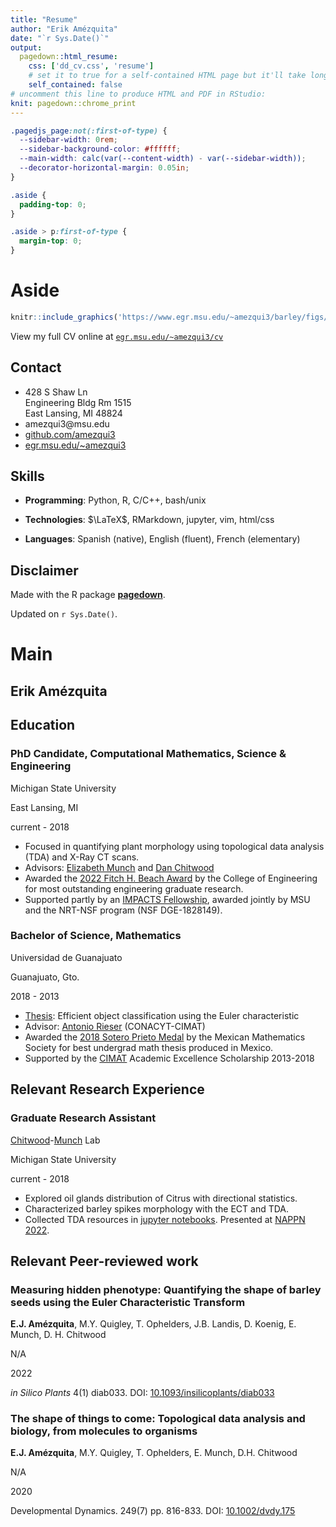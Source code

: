 ```yaml
---
title: "Resume"
author: "Erik Amézquita" 
date: "`r Sys.Date()`"
output:
  pagedown::html_resume:
    css: ['dd_cv.css', 'resume']
    # set it to true for a self-contained HTML page but it'll take longer to render
    self_contained: false
# uncomment this line to produce HTML and PDF in RStudio:
knit: pagedown::chrome_print
---
```


```css
.pagedjs_page:not(:first-of-type) {
  --sidebar-width: 0rem;
  --sidebar-background-color: #ffffff;
  --main-width: calc(var(--content-width) - var(--sidebar-width));
  --decorator-horizontal-margin: 0.05in;
}
```

```css
.aside {
  padding-top: 0;
}

.aside > p:first-of-type {
  margin-top: 0;
}
```

Aside
================================================================================

```r
knitr::include_graphics('https://www.egr.msu.edu/~amezqui3/barley/figs/S017_L3_1.gif')
```

View my full CV online at [`egr.msu.edu/~amezqui3/cv`](https://www.egr.msu.edu/~amezqui3/cv.html)

Contact {#contact}
--------------------------------------------------------------------------------

- <i class="fa fa-building"></i> 428 S Shaw Ln <br> Engineering Bldg Rm 1515 <br> East Lansing, MI 48824
- <i class="fa fa-envelope"></i> amezqui3@msu.edu
- <i class="fa fa-github"></i> [github.com/amezqui3](https://github.com/amezqui3/)
- <i class="fa fa-link"></i> [egr.msu.edu/~amezqui3](https://egr.msu.edu/~amezqui3)

Skills {#skills}
--------------------------------------------------------------------------------

- **Programming**: Python, R, C/C++, bash/unix

- **Technologies**: $\LaTeX$, RMarkdown, jupyter, vim, html/css

- **Languages**: Spanish (native), English (fluent), French (elementary)

Disclaimer {#disclaimer}
--------------------------------------------------------------------------------

Made with the R package [**pagedown**](https://github.com/rstudio/pagedown).

Updated on `r Sys.Date()`.


Main
================================================================================

Erik Amézquita {#title}
--------------------------------------------------------------------------------

Education {data-icon=graduation-cap data-concise=true}
--------------------------------------------------------------------------------

### PhD Candidate, Computational Mathematics, Science & Engineering

Michigan State University

East Lansing, MI

current - 2018

* Focused in quantifying plant morphology using topological data analysis (TDA) and X-Ray CT scans.
* Advisors: [Elizabeth Munch](http://www.elizabethmunch.com/) and [Dan Chitwood](https://orcid.org/0000-0003-4875-1447)
* Awarded the [2022 Fitch H. Beach Award](https://www.egr.msu.edu/graduate/fitch-h-beach-awards) by the College of Engineering for most outstanding engineering graduate research.
* Supported partly by an [IMPACTS Fellowship](https://impacts.natsci.msu.edu/trainees/erik-jose-amezquitamorataya/), awarded jointly by MSU and the NRT-NSF program (NSF DGE-1828149).

### Bachelor of Science, Mathematics

Universidad de Guanajuato

Guanajuato, Gto.

2018 - 2013

* [Thesis](https://www.egr.msu.edu/~amezqui3/demat/bachelor_thesis.pdf): Efficient object classification using the Euler characteristic
* Advisor: [Antonio Rieser](https://sites.google.com/view/arieser) (CONACYT-CIMAT)
* Awarded the [2018 Sotero Prieto Medal](https://www.smm.org.mx/premio-sotero-prieto) by the Mexican Mathematics Society for best undergrad math thesis produced in Mexico.
* Supported by the [CIMAT](https://cimat.mx/en) Academic Excellence Scholarship 2013-2018


Relevant Research Experience {data-icon=laptop}
--------------------------------------------------------------------------------

### Graduate Research Assistant

[Chitwood](https://orcid.org/0000-0003-4875-1447)-[Munch](http://www.elizabethmunch.com/) Lab

Michigan State University

current - 2018

* Explored oil glands distribution of Citrus with directional statistics.
* Characterized barley spikes morphology with the ECT and TDA.
* Collected TDA resources in [jupyter notebooks](https://github.com/amezqui3/demeter). Presented at [NAPPN 2022](https://www.plantphenotyping.org/).

Relevant Peer-reviewed work {data-icon=file}
--------------------------------------------------------------------------------

### Measuring hidden phenotype: Quantifying the shape of barley seeds using the Euler Characteristic Transform

**E.J. Amézquita**, M.Y. Quigley, T. Ophelders, J.B. Landis, D. Koenig, E. Munch,  D. H. Chitwood

N/A

2022

_in Silico Plants_ 4(1) diab033. DOI: [10.1093/insilicoplants/diab033](https://doi.org/10.1093/insilicoplants/diab033)

### The shape of things to come: Topological data analysis and biology, from molecules to organisms

**E.J. Amézquita**, M.Y. Quigley, T. Ophelders, E. Munch, D.H. Chitwood

N/A

2020

Developmental Dynamics. 249(7) pp. 816-833. DOI: [10.1002/dvdy.175](https://doi.org/10.1002/dvdy.175)
